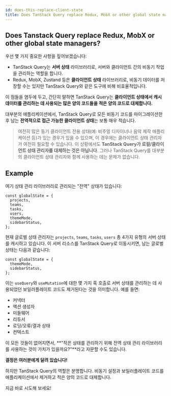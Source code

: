 ```yaml
---
id: does-this-replace-client-state
title: Does TanStack Query replace Redux, MobX or other global state managers?
---
```


## Does Tanstack Query replace Redux, MobX or other global state managers?

우선 몇 가지 중요한 사항을 짚어보겠습니다:

- TanStack Query는 **서버 상태** 라이브러리로, 서버와 클라이언트 간의 비동기 작업을 관리하는 역할을 합니다.
- Redux, MobX, Zustand 등은 **클라이언트 상태** 라이브러리로, 비동기 데이터를 저장할 수는 있지만 TanStack Query와 같은 도구에 비해 비효율적입니다.

이 점들을 염두에 두고, 간단히 말하면 TanStack Query는 **클라이언트 상태에서 캐시 데이터를 관리하는 데 사용되는 많은 양의 코드들을 적은 양의 코드로 대체합니다.**

대부분의 애플리케이션에서, TanStack Query로 모든 비동기 코드를 마이그레이션한 후 남는 **전역적으로 접근 가능한 클라이언트 상태**는 보통 매우 적습니다.

> 여전히 많은 동기 클라이언트 전용 상태(예: 비주얼 디자이너나 음악 제작 애플리케이션 등)가 있는 경우가 있을 수 있으며, 이 경우에는 클라이언트 상태 관리자가 여전히 필요할 수 있습니다. 이 상황에서도 **TanStack Query가 로컬/클라이언트 상태 관리자를 대체하는 것은 아닙니다**. 그러나 TanStack Query를 대부분의 클라이언트 상태 관리자와 함께 사용하는 데는 문제가 없습니다.

## Example

여기 상태 관리 라이브러리로 관리되는 "전역" 상태가 있습니다:

```tsx
const globalState = {
  projects,
  teams,
  tasks,
  users,
  themeMode,
  sidebarStatus,
};
```

현재 글로벌 상태 관리자는 `projects`, `teams`, `tasks`, `users` 총 4가지 유형의 서버 상태를 캐시하고 있습니다. 이 서버 리소스를 TanStack Query로 이동시키면, 남는 글로벌 상태는 다음과 같습니다:

```tsx
const globalState = {
  themeMode,
  sidebarStatus,
};
```

이는 `useQuery`와 `useMutation`에 대한 몇 가지 훅 호출로 서버 상태를 관리하는 데 사용되었던 보일러플레이트 코드도 제거된다는 것을 의미합니다. 예를 들면:

- 커넥터
- 액션 생성자
- 미들웨어
- 리듀서
- 로딩/오류/결과 상태
- 컨텍스트

이 모든 것들이 없어지면서, **"작은 상태를 관리하기 위해 전역 상태 관리 라이브러리를 사용하는 것이 가치가 있을까요?"**라고 자문할 수도 있습니다.

**결정은 여러분에게 달려 있습니다!**

하지만 TanStack Query의 역할은 분명합니다. 비동기 설정과 보일러플레이트 코드를 애플리케이션에서 제거하고 적은 양의 코드로 대체합니다.

지금 바로 시도해 보세요!
